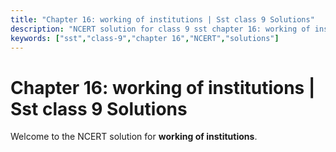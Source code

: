 ```yaml
---
title: "Chapter 16: working of institutions | Sst class 9 Solutions"
description: "NCERT solution for class 9 sst chapter 16: working of institutions."
keywords: ["sst","class-9","chapter 16","NCERT","solutions"]
---
```


# Chapter 16: working of institutions | Sst class 9 Solutions

Welcome to the NCERT solution for **working of institutions**.
